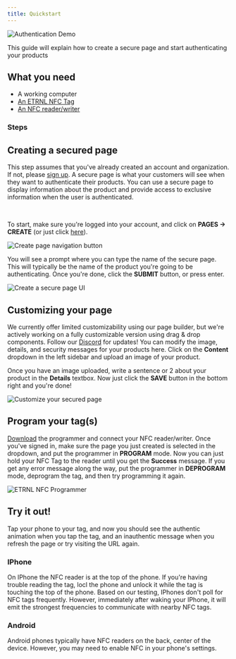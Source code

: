 ```yaml
---
title: Quickstart
---
```


<Frame>
  <img src="/images/gifs/authentic-tap-example.gif" alt='Authentication Demo'/>
</Frame>

This guide will explain how to create a secure page and start authenticating your products

## What you need
- A working computer
- <a target='_blank' href='https://etrnl.app/shop'>An ETRNL NFC Tag</a>
- <a target='_blank' href='https://a.co/d/1b9dBYK'>An NFC reader/writer</a>

### Steps
<Steps>
  <Step title="Create a page"/>
  <Step title="Customize your page"/>
  <Step title="Program your tag"/>
  <Step title="Try it out!"/>
</Steps>

## Creating a secured page
<Note>This step assumes that you've already created an account and organization. If not, please <a href='https://etrnl.app/register' target='_blank'>sign up</a>.</Note>
A secure page is what your customers will see when they want to authenticate their products.
You can use a secure page to display information about the product and provide access to exclusive information when the user is authenticated.

<br/>

To start, make sure you're logged into your account, and click on <b>PAGES -> CREATE</b> (or just click <a href='https://etrnl.app/pages/create' target='_blank'>here</a>).

<Frame>
	<img src='/images/screenshots/create-page-nav-btn.png' alt='Create page navigation button'/>
</Frame>

<br/>

You will see a prompt where you can type the name of the secure page.
This will typically be the name of the product you're going to be authenticating.
Once you're done, click the <b>SUBMIT</b> button, or press enter.
<Frame>
	<img src='/images/quickstart/create-page.gif' alt='Create a secure page UI'/>
</Frame>

<br/>

## Customizing your page
<Note>
We currently offer limited customizability using our page builder, but we're actively working on a fully customizable version
using drag & drop components. Follow our <a target='_blank' href='https://discord.gg/FvNtx5ga8h'>Discord</a> for updates!
</Note>
You can modify the image, details, and security messages for your products here.
Click on the <b>Content</b> dropdown in the left sidebar and upload an image of your product.

Once you have an image uploaded, write a sentence or 2 about your product in the <b>Details</b> textbox.
Now just click the <b>SAVE</b> button in the bottom right and you're done!

<Frame>
	<img src='/images/quickstart/customize-page.gif' alt='Customize your secured page'/>
</Frame>

## Program your tag(s)
<a href='https://etrnl.app/download' target='_blank'>Download</a> the programmer and connect your NFC reader/writer.
Once you've signed in, make sure the page you just created is selected in the dropdown, and put the programmer in <b>PROGRAM</b> mode.
Now you can just hold your NFC Tag to the reader until you get the <b>Success</b> message.
If you get any error message along the way, put the programmer in <b>DEPROGRAM</b> mode, deprogram the tag, and then try programming it again.
<Frame>
	<img src='/images/quickstart/program-tag.gif' alt='ETRNL NFC Programmer'/>
</Frame>

## Try it out!
Tap your phone to your tag, and now you should see the authentic animation when you tap the tag, and an inauthentic message when you refresh the page or try visiting the URL again.

### IPhone
On IPhone the NFC reader is at the top of the phone.
If you're having trouble reading the tag, locl the phone and unlock it while the tag is touching the top of the phone.
<Note>
Based on our testing, IPhones don't poll for NFC tags frequently.
However, immediately after waking your IPhone, it will emit the strongest frequencies to communicate with nearby NFC tags.
</Note>

### Android
Android phones typically have NFC readers on the back, center of the device.
However, you may need to enable NFC in your phone's settings.